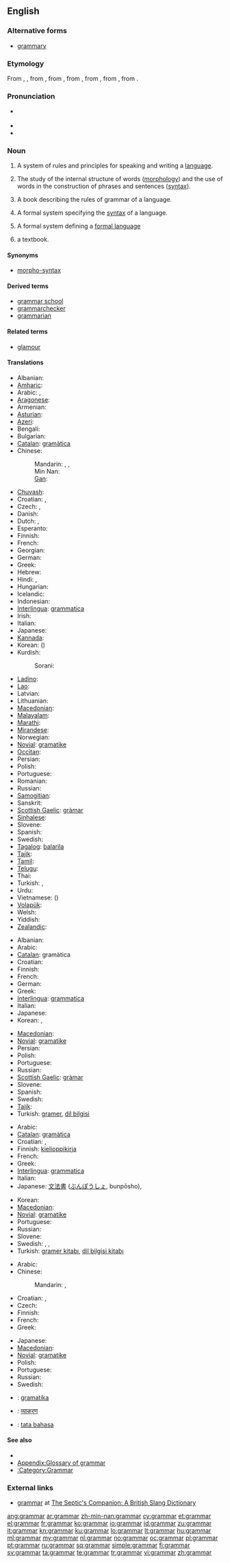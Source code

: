==English==

===Alternative forms===
* [[grammary]]

===Etymology===
From {{etyl|enm|en}} {{term|gramarye||lang=enm}}, {{term|gramery||lang=enm}}, from {{etyl|fro|en}} {{term|gramaire||lang=fro|classical learning}}, from {{etyl|la|en}} {{term|grammatica||lang=la}}, from {{etyl|grc|en}} {{term|γραμματική||lang=grc|tr=grammatike|skilled in writing}}, from {{term|γράμμα||lang=grc|tr=gramma|line of writing}}, from {{term|γράφω||lang=grc|tr=grapho|write}}, from {{proto|Indo-European|gerebh-|to scratch}}.

===Pronunciation===
* {{a|UK}} {{IPA|/ˈɡɹæm.ə(ɹ)/}}
* {{audio|en-us-grammar.ogg|Audio (US)}}
* {{rhymes|æmə(r)}}

===Noun===
{{en-noun|s|-}}

# A system of rules and principles for speaking and writing a [[language]].
# {{uncountable|linguistics}} The study of the internal structure of words ([[morphology]]) and the use of words in the construction of phrases and sentences ([[syntax]]).
# A book describing the rules of grammar of a language.
# {{computing theory}} A formal system specifying the [[syntax]] of a language.
# {{computing theory}} A formal system defining a [[formal language]]
# {{British|archaic}} a textbook.

====Synonyms====
* {{sense|linguistics}} [[morpho-syntax]] {{qualifier|from the relationship between morphology and syntax}}

====Derived terms====
* [[grammar school]]
* [[grammarchecker]]
* [[grammarian]]

====Related terms====
* [[glamour]]

====Translations====
{{trans-top|rules for speaking and writing a language}}
* Albanian: {{t-|sq|gramatikë|f|xs=Albanian}}
* [[Amharic]]: {{t-|am|ሰዋሰው|sc=Ethi|xs=Amharic}}
* Arabic: {{t-|ar|قواعد|p|tr=qawaa3id}},  {{t|ar|نحو|m|tr=naHw}}
* [[Aragonese]]: {{t-|an|gramatica|xs=Aragonese}}
* Armenian: {{t-|hy|քերականություն|tr=k’erakanut’yun}}
* [[Asturian]]: {{t-|ast|gramática|xs=Asturian}}
* [[Azeri]]: {{t|az|qrammatika|xs=Azeri}}
* Bengali: {{t+|bn|ব্যাকরণ|tr=byākaraṇ|sc=Beng|xs=Bengali}}
* Bulgarian: {{t+|bg|граматика|f}}
* [[Catalan]]: [[gramàtica]] {{f}}
* Chinese:
*: Mandarin: {{t-|cmn|語法|sc=Hani}},  {{t-|cmn|语法|tr=yǔfǎ|sc=Hani}},  {{t-|cmn|文法|tr=wénfǎ|sc=Hani}}
*: Min Nan: {{tø|nan|文法|tr=bûn-hoat|sc=Hans}}
*: [[Gan]]: {{tø|gan|文法|sc=Hans}}
* [[Chuvash]]: {{tø|cv|грамматика|sc=Cyrl}}
* Croatian: {{t+|hr|gramatika|f|alt=gramàtika}}, {{t-|hr|slovnica|f|alt=slóvnica}}
* Czech: {{t-|cs|mluvnice|f}}, {{t-|cs|gramatika|f}}
* Danish: {{t-|da|grammatik}}
* Dutch: {{t+|nl|spraakkunst|f}}, {{t+|nl|grammatica|f}}
* Esperanto: {{t-|eo|gramatiko|xs=Esperanto}}
* Finnish: {{t+|fi|kielioppi}}
* French: {{t+|fr|grammaire|f}}
* Georgian: {{t|ka|გრამატიკა|tr=gramatika|sc=Geor|xs=Georgian}}
* German: {{t+|de|Grammatik|f}}
* Greek: {{t+|el|γραμματική|f|tr=grammatikí}}
* Hebrew: {{t-|he|דקדוק|m|alt=דִּקְדּוּק|tr=dikduk}}
* Hindi: {{t+|hi|व्याकरण|m|tr=vyākaraṇ|xs=Hindi}},  {{t|hi|ब्याकरण|m|tr=byākaraṇ|xs=Hindi}}
* Hungarian: {{t+|hu|nyelvtan}}
* Icelandic: {{t|is|málfræði|f}}
* Indonesian: {{t+|id|tata bahasa|xs=Indonesian}}
* [[Interlingua]]: [[grammatica]]
* Irish: {{t-|ga|gramadach|f|xs=Irish}}
* Italian: {{t+|it|grammatica|f}}
* Japanese: {{t+|ja|文法|tr=ぶんぽう, bunpō}}
* [[Kannada]]: {{t|kn|ವ್ಯಾಕರಣ|sc=Knda|xs=Kannada}}
* Korean: {{t+|ko|문법|tr=munbeob|sc=Hang}} ({{t+|ko|文法|sc=Hani}})
* Kurdish:
*: Sorani: {{t|ku|ڕێزمان|tr=RaezmAn|sc=ku-Arab}}
{{trans-mid}}
* [[Ladino]]: {{tø|lad|gramatika}}
* [[Lao]]: {{t|lo|ໄວຍະກອນ|sc=Laoo|xs=Lao}}
* Latvian: {{t-|lv|gramatika|f|xs=Latvian}}
* Lithuanian: {{t+|lt|gramatika|f|xs=Lithuanian}}
* [[Macedonian]]: {{t-|mk|граматика|f|tr=gramátika}}
* [[Malayalam]]: {{t|ml|വ്യാകരണം|sc=Mlym|xs=Malayalam}}
* [[Marathi]]: {{t-|mr|व्याकरण|n|sc=Deva|xs=Marathi}}
* [[Mirandese]]: {{tø|mwl|gramática}}
* Norwegian: {{t+|no|grammatikk}}
* [[Novial]]: [[gramatike]]
* [[Occitan]]: {{t+|oc|gramatica|f|xs=Occitan}}
* Persian: {{t-|fa|دستور زبان|tr=dasture zaban|xs=Persian}}
* Polish: {{t+|pl|gramatyka|f}}
* Portuguese: {{t+|pt|gramática|f}}
* Romanian: {{t-|ro|gramatică|f}}
* Russian: {{t+|ru|грамматика|f|tr=grammátika}}
* [[Samogitian]]: {{tø|sgs|gramatėka|f}}
* Sanskrit: {{t-|sa|व्याकरण|n|tr=vyākaraṇa|xs=Sanskrit}}
* [[Scottish Gaelic]]: [[gràmar]] {{m}}
* [[Sinhalese]]: {{t|si|ව්‍යාකරණ|sc=Sinh|xs=Sinhalese}}
* Slovene: {{t+|sl|slovnica}}
* Spanish: {{t+|es|gramática|f}}
* Swedish: {{t+|sv|grammatik|c}}
* [[Tagalog]]: [[balarila]]
* [[Tajik]]: {{t-|tg|дастури забон|sc=Cyrl|xs=Tajik}}
* [[Tamil]]: {{t+|ta|இலக்கணம்|tr=ilakkaṇam|xs=Tamil}}
* [[Telugu]]: {{t|te|నామవాచకం}}
* Thai: {{t|th|ไวยากรณ์|tr=wai-yaa-gon}}
* Turkish: {{t+|tr|gramer}}, {{t+|tr|dil bilgisi}}
* Urdu: {{t|ur|ویاکرن|m|tr=vyākaraṇ|xs=Urdu}}
* Vietnamese: {{t|vi|ngữ pháp|xs=Vietnamese}} ({{t-|vi|語法|sc=Hani|xs=Vietnamese}})
* [[Volapük]]: {{t|vo|gramat}}
* Welsh: {{t+|cy|gramadeg|xs=Welsh}}
* Yiddish: {{t|yi|גראמאטיק|tr=gramatik|xs=Yiddish}}
* [[Zealandic]]: {{tø|zea|grammaotica}}
{{trans-bottom}}

{{trans-top|study of internal structure and use of words}}
* Albanian: {{t-|sq|gramatikë|f|xs=Albanian}}
* Arabic: {{t|ar|علم قواعد|m|tr=3ilm qawaa3id}}
* [[Catalan]]: gramàtica
* Croatian: {{t+|hr|gramatika|f|alt=gramàtika}}
* Finnish: {{t+|fi|kielioppi}}
* French: {{t+|fr|grammaire|f}}
* German: {{t+|de|Grammatik|f}}
* Greek: {{t+|el|γραμματική|f|tr=grammatikí}}
* [[Interlingua]]: [[grammatica]]
* Italian: {{t+|it|grammatica|f}}
* Japanese: {{t+|ja|文法|tr=ぶんぽう, bunpō}}
* Korean: {{t+|ko|문법|tr=munbeop|sc=Hang}}, {{t|ko|문법학|tr=munbeophak|sc=Hang}}
{{trans-mid}}
* [[Macedonian]]: {{t-|mk|граматика|f|tr=gramátika}}
* [[Novial]]: [[gramatike]]
* Persian: {{t-|fa|دستور زبان|xs=Persian}}
* Polish: {{t+|pl|gramatyka|f}}
* Portuguese: {{t+|pt|gramática|f}}
* Russian: {{t+|ru|грамматика|f|tr=grammátika}}
* [[Scottish Gaelic]]: [[gràmar]] {{m}}
* Slovene: {{t+|sl|slovnica}}
* Spanish: {{t+|es|gramática|f}}
* Swedish: {{t+|sv|grammatik|c}}
* [[Tajik]]: {{t-|tg|дастури забон|sc=Cyrl|xs=Tajik}}
* Turkish: [[gramer]], [[dil bilgisi]]
{{trans-bottom}}

{{trans-top|book describing grammar}}
* Arabic: {{t-|ar|قواعد|p|tr=qawaa3id}}
* [[Catalan]]: [[gramàtica]]
* Croatian: {{t+|hr|gramatika|f|alt=gramàtika}}, {{t-|hr|slovnica|f|alt=slóvnica}}
* Finnish: [[kielioppikirja]]
* French: {{t+|fr|grammaire|f}}
* Greek: {{t+|el|γραμματική|f|tr=grammatikí}}
* [[Interlingua]]: [[grammatica]]
* Italian: {{t+|it|grammatica|f}}
* Japanese: [[文法書]] ([[ぶんぽうしょ]], bunpōsho),  {{t|ja|文法書|tr=ぶんぽうしょ, bunpōsho}}
{{trans-mid}}
* Korean: {{t|ko|문법책|tr=munbeopchaek|sc=Hang}}
* [[Macedonian]]: {{t-|mk|граматика|f|tr=gramátika}}
* [[Novial]]: [[gramatike]]
* Portuguese: {{t+|pt|gramática|f}}
* Russian: {{t+|ru|грамматика|f|tr=grammátika}}
* Slovene: {{t+|sl|slovnica}}
* Swedish: {{t|sv|grammatik|c}}, {{t|sv|grammatikbok|c}}, {{t|sv|språklära|c}}
* Turkish: [[gramer kitabı]], [[dil bilgisi kitabı]]
{{trans-bottom}}

{{trans-top|in computing: formal system specifying the syntax of a language}}
* Arabic: {{t-|ar|قواعد|p|tr=qawaa3id}}
* Chinese:
*: Mandarin: {{t-|cmn|語法|sc=Hani}},  {{t-|cmn|语法|tr=yǔfǎ|sc=Hani}}
* Croatian: {{t+|hr|gramatika|f|alt=gramàtika}},
* Czech: {{t-|cs|gramatika|f}}
* Finnish: {{t+|fi|kielioppi}}
* French: {{t+|fr|grammaire|f}}
* Greek: {{t+|el|γραμματική|f|tr=grammatikí}}
{{trans-mid}}
* Japanese: {{t+|ja|文法|tr=ぶんぽう, bunpō}}
* [[Macedonian]]: {{t-|mk|граматика|f|tr=gramátika}}
* [[Novial]]: [[gramatike]]
* Polish: {{t+|pl|gramatyka|f}}
* Portuguese: {{t+|pt|gramática|f}}
* Russian: {{t+|ru|грамматика|f|tr=grammátika}}
* Swedish: {{t+|sv|grammatik|c}}
{{trans-bottom}}

<!--Remove this section once all of the translations below have been moved into the tables above.-->
{{checktrans-top}}
* {{ttbc|eu}}: [[gramatika]]
* {{ttbc|hi}}: [[व्याकरण]]
* {{ttbc|id}}: [[tata bahasa]]
{{trans-bottom}}

====See also====
* {{pedia}}
* [[Appendix:Glossary of grammar]]
* [[:Category:Grammar]]

===External links===
* [http://septicscompanion.com/dictionary/g.html#grammar grammar] at [http://septicscompanion.com The Septic's Companion: A British Slang Dictionary]

[[ang:grammar]]
[[ar:grammar]]
[[zh-min-nan:grammar]]
[[cy:grammar]]
[[et:grammar]]
[[el:grammar]]
[[fr:grammar]]
[[ko:grammar]]
[[io:grammar]]
[[id:grammar]]
[[zu:grammar]]
[[it:grammar]]
[[kn:grammar]]
[[ku:grammar]]
[[lo:grammar]]
[[lt:grammar]]
[[hu:grammar]]
[[ml:grammar]]
[[my:grammar]]
[[nl:grammar]]
[[no:grammar]]
[[oc:grammar]]
[[pl:grammar]]
[[pt:grammar]]
[[ru:grammar]]
[[sq:grammar]]
[[simple:grammar]]
[[fi:grammar]]
[[sv:grammar]]
[[ta:grammar]]
[[te:grammar]]
[[tr:grammar]]
[[vi:grammar]]
[[zh:grammar]]